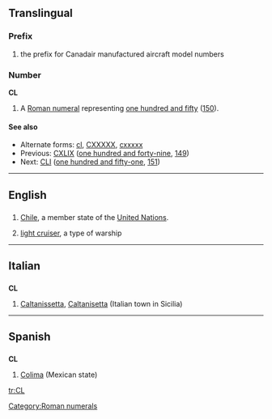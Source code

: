 {{see|cl|Cl|.cl}}
==Translingual==

===Prefix===
{{infl|mul|prefix}}
# {{rfd-sense}} {{aviation}} the prefix for Canadair manufactured aircraft model numbers

===Number===
'''CL'''

# A [[Roman numeral]] representing [[one hundred and fifty]] ([[150]]).

====See also====
* Alternate forms: [[cl]], [[CXXXXX]], [[cxxxxx]]
* Previous: [[CXLIX]] ([[one hundred and forty-nine]], [[149]])
* Next: [[CLI]] ([[one hundred and fifty-one]], [[151]])

[[Category:Roman numerals]]

----

==English==

==={{abbreviation}}===
{{infl|en|abbreviation}}

# [[Chile]], a member state of the [[United Nations]].
# {{US|navy}} [[light cruiser]], a type of warship

----

==Italian==

==={{abbreviation|Italian}}===
'''CL'''

# [[Caltanissetta]], [[Caltanisetta]] (Italian town in Sicilia)

----

==Spanish==

==={{abbreviation|Spanish}}===
'''CL'''

# [[Colima]] (Mexican state)

[[tr:CL]]